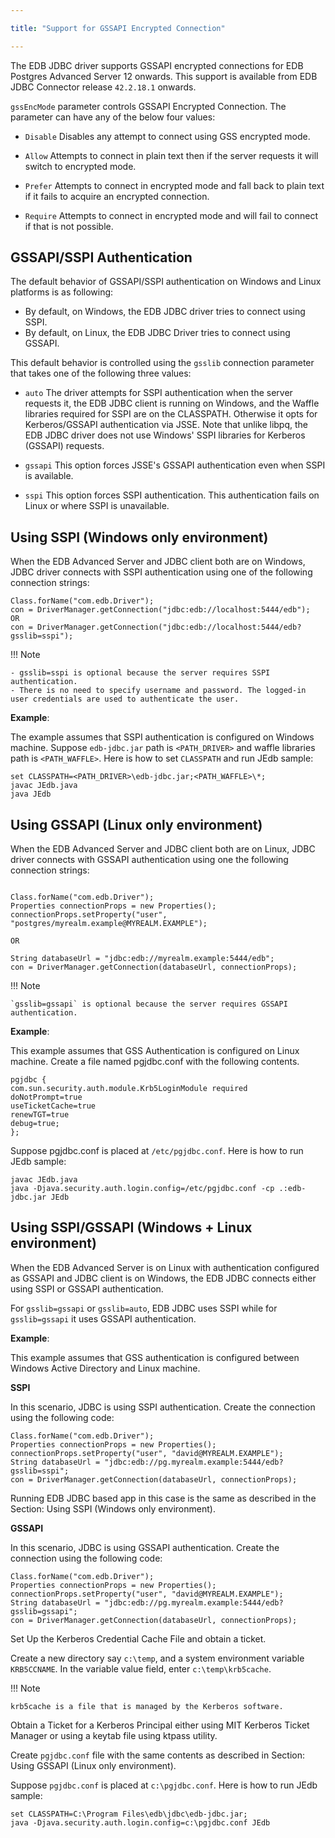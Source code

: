 ```yaml
---

title: "Support for GSSAPI Encrypted Connection"

---
```


<div id="support_for_gssapi_encrypted_connection" class="registered_link"></div>

The EDB JDBC driver supports GSSAPI encrypted connections for EDB Postgres Advanced Server 12 onwards. This support is available from EDB JDBC Connector release `42.2.18.1` onwards. 

`gssEncMode` parameter controls GSSAPI Encrypted Connection. The parameter can have any of the below four values:

- `Disable`
Disables any attempt to connect using GSS encrypted mode.

- `Allow`
Attempts to connect in plain text then if the server requests it will switch to encrypted mode.

- `Prefer`
Attempts to connect in encrypted mode and fall back to plain text if it fails to acquire an encrypted connection.

- `Require`
Attempts to connect in encrypted mode and will fail to connect if that is not possible.

## GSSAPI/SSPI Authentication

The default behavior of GSSAPI/SSPI authentication on Windows and Linux platforms is as following:

- By default, on Windows, the EDB JDBC driver tries to connect using SSPI.
- By default, on Linux, the EDB JDBC Driver tries to connect using GSSAPI.

This default behavior is controlled using the `gsslib` connection parameter that takes one of the following three values: 

- `auto`
The driver attempts for SSPI authentication when the server requests it, the EDB JDBC client is running on Windows, and the Waffle libraries required for SSPI are on the CLASSPATH. Otherwise it opts for Kerberos/GSSAPI authentication via JSSE. Note that unlike libpq, the EDB JDBC driver does not use Windows' SSPI libraries for Kerberos (GSSAPI) requests.

- `gssapi`
This option forces JSSE's GSSAPI authentication even when SSPI is available.

- `sspi`
This option forces SSPI authentication. This authentication fails on Linux or where SSPI is unavailable.

## Using SSPI (Windows only environment)

When the EDB Advanced Server and JDBC client both are on Windows, JDBC driver connects with SSPI authentication using one of the following connection strings:

```text
Class.forName("com.edb.Driver"); 
con = DriverManager.getConnection("jdbc:edb://localhost:5444/edb");
OR
con = DriverManager.getConnection("jdbc:edb://localhost:5444/edb?gsslib=sspi"); 
```

!!! Note 

    - gsslib=sspi is optional because the server requires SSPI authentication. 
    - There is no need to specify username and password. The logged-in user credentials are used to authenticate the user.

**Example**:

The example assumes that SSPI authentication is configured on Windows machine. Suppose `edb-jdbc.jar` path is `<PATH_DRIVER>` and waffle libraries path is `<PATH_WAFFLE>`. Here is how to set `CLASSPATH` and run JEdb sample:

```text 
set CLASSPATH=<PATH_DRIVER>\edb-jdbc.jar;<PATH_WAFFLE>\*;
javac JEdb.java
java JEdb
```

## Using GSSAPI (Linux only environment)

When the EDB Advanced Server and JDBC client both are on Linux, JDBC driver connects with GSSAPI authentication using one the following connection strings:

```text 

Class.forName("com.edb.Driver");
Properties connectionProps = new Properties();
connectionProps.setProperty("user", "postgres/myrealm.example@MYREALM.EXAMPLE");

OR

String databaseUrl = "jdbc:edb://myrealm.example:5444/edb";
con = DriverManager.getConnection(databaseUrl, connectionProps);
```

!!! Note

    `gsslib=gssapi` is optional because the server requires GSSAPI authentication. 

**Example**:

This example assumes that GSS Authentication is configured on Linux machine.
Create a file named pgjdbc.conf with the following contents.

```text 
pgjdbc {
com.sun.security.auth.module.Krb5LoginModule required
doNotPrompt=true
useTicketCache=true
renewTGT=true
debug=true;
};
```

Suppose pgjdbc.conf is placed at `/etc/pgjdbc.conf`. Here is how to run JEdb sample:

```text 
javac JEdb.java
java -Djava.security.auth.login.config=/etc/pgjdbc.conf -cp .:edb-jdbc.jar JEdb
```

## Using SSPI/GSSAPI (Windows + Linux environment)

When the EDB Advanced Server is on Linux with authentication configured as GSSAPI and JDBC client is on Windows, the EDB JDBC connects either using SSPI or GSSAPI authentication.

For `gsslib=gssapi` or `gsslib=auto`, EDB JDBC uses SSPI while for `gsslib=gssapi` it uses GSSAPI authentication.

**Example**:

This example assumes that GSS authentication is configured between Windows Active Directory and Linux machine.

**SSPI**

In this scenario, JDBC is using SSPI authentication. Create the connection using the following code: 

```text  
Class.forName("com.edb.Driver");   	
Properties connectionProps = new Properties();
connectionProps.setProperty("user", "david@MYREALM.EXAMPLE");
String databaseUrl = "jdbc:edb://pg.myrealm.example:5444/edb?gsslib=sspi";
con = DriverManager.getConnection(databaseUrl, connectionProps);
```
Running EDB JDBC based app in this case is the same as described in the Section: Using SSPI (Windows only environment).

**GSSAPI**

In this scenario, JDBC is using GSSAPI authentication. Create the connection using the following code: 

```text  
Class.forName("com.edb.Driver"); 		
Properties connectionProps = new Properties();
connectionProps.setProperty("user", "david@MYREALM.EXAMPLE");
String databaseUrl = "jdbc:edb://pg.myrealm.example:5444/edb?gsslib=gssapi";
con = DriverManager.getConnection(databaseUrl, connectionProps);
```

Set Up the Kerberos Credential Cache File and obtain a ticket.

Create a new directory say `c:\temp`, and a system environment variable `KRB5CCNAME`. In the variable value field, enter `c:\temp\krb5cache`.

!!! Note

    krb5cache is a file that is managed by the Kerberos software.

Obtain a Ticket for a Kerberos Principal either using MIT Kerberos Ticket Manager or using a keytab file using ktpass utility.

Create `pgjdbc.conf` file with the same contents as described in Section: Using GSSAPI (Linux only environment).

Suppose `pgjdbc.conf` is placed at `c:\pgjdbc.conf`. Here is how to run JEdb sample:

```text 
set CLASSPATH=C:\Program Files\edb\jdbc\edb-jdbc.jar;
java -Djava.security.auth.login.config=c:\pgjdbc.conf JEdb
```



